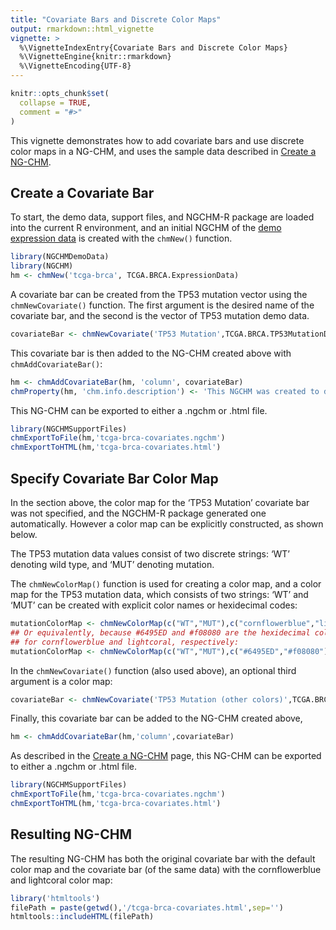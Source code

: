 ```yaml
---
title: "Covariate Bars and Discrete Color Maps"
output: rmarkdown::html_vignette
vignette: >
  %\VignetteIndexEntry{Covariate Bars and Discrete Color Maps}
  %\VignetteEngine{knitr::rmarkdown}
  %\VignetteEncoding{UTF-8}
---
```


```r
knitr::opts_chunk$set(
  collapse = TRUE,
  comment = "#>"
)
```

This vignette demonstrates how to add covariate bars and use discrete color maps in a NG-CHM, and uses the 
sample data described in [Create a NG-CHM](create-a-ng-chm.html).

## Create a Covariate Bar 

To start, the demo data, support files, and NGCHM-R package are loaded into the current R environment, and 
an initial NGCHM of the [demo expression data](create-a-ng-chm.html#sample-ng-chm-data-1) is created with the `chmNew()` function.

```r
library(NGCHMDemoData)
library(NGCHM)
hm <- chmNew('tcga-brca', TCGA.BRCA.ExpressionData)
```

A covariate bar can be created from the TP53 mutation vector using the `chmNewCovariate()` function.
The first argument is the desired name of the covariate bar, and the second is the vector
of TP53 mutation demo data.

```r
covariateBar <- chmNewCovariate('TP53 Mutation',TCGA.BRCA.TP53MutationData)
```

This covariate bar is then added to the NG-CHM created above with `chmAddCovariateBar()`:

```r
hm <- chmAddCovariateBar(hm, 'column', covariateBar)
chmProperty(hm, 'chm.info.description') <- 'This NGCHM was created to demonstrate how to add covariate bars.'
```

This NG-CHM can be exported to either a .ngchm or .html file.

```r
library(NGCHMSupportFiles)
chmExportToFile(hm,'tcga-brca-covariates.ngchm')
chmExportToHTML(hm,'tcga-brca-covariates.html')
```

## Specify Covariate Bar Color Map

In the section above, the color map for the 'TP53 Mutation' covariate bar was not specified, and the 
NGCHM-R package generated one automatically. However a color map can be explicitly constructed, as shown 
below.

The TP53 mutation data values consist of two discrete strings: 'WT' denoting wild type, and 'MUT' denoting
mutation. 

The `chmNewColorMap()` function is used for creating a color map, and a color map for the TP53 mutation data,
which consists of two strings: 'WT' and 'MUT' can be created with explicit color names or hexidecimal codes:


```r
mutationColorMap <- chmNewColorMap(c("WT","MUT"),c("cornflowerblue","lightcoral"))
## Or equivalently, because #6495ED and #f08080 are the hexidecimal color codes 
## for cornflowerblue and lightcoral, respectively:
mutationColorMap <- chmNewColorMap(c("WT","MUT"),c("#6495ED","#f08080"))
```

In the `chmNewCovariate()` function (also used above), an optional third argument is a color map:

```r
covariateBar <- chmNewCovariate('TP53 Mutation (other colors)',TCGA.BRCA.TP53MutationData,mutationColorMap)
```

Finally, this covariate bar can be added to the NG-CHM created above,

```r
hm <- chmAddCovariateBar(hm,'column',covariateBar)
```

As described in the [Create a NG-CHM](create-a-ng-chm.html) page, this NG-CHM
can be exported to either a .ngchm or .html file.

```r
library(NGCHMSupportFiles)
chmExportToFile(hm,'tcga-brca-covariates.ngchm')
chmExportToHTML(hm,'tcga-brca-covariates.html')
```


## Resulting NG-CHM

The resulting NG-CHM has both the original covariate bar with the default color map and the covariate bar (of the same data)
with the cornflowerblue and lightcoral color map:

```r
library('htmltools')
filePath = paste(getwd(),'/tcga-brca-covariates.html',sep='')
htmltools::includeHTML(filePath)
```

